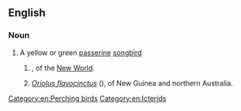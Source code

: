 ==English==

===Noun===
{{wikipedia|Australasian Yellow Oriole|Yellow Oriole}}
{{en-noun}}

# A yellow or green [[passerine]] [[songbird]]
## {{taxlink|Icterus nigrogularis|species|ver=190507}}, of the [[New World]].
## ''[[Oriolus flavocinctus]]'' ({{vern|green oriole}}), of New Guinea and northern Australia.

[[Category:en:Perching birds]]
[[Category:en:Icterids]]